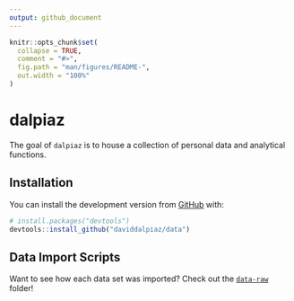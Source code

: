 ```yaml
---
output: github_document
---
```


<!-- README.md is generated from README.Rmd. Please edit that file -->

```r
knitr::opts_chunk$set(
  collapse = TRUE,
  comment = "#>",
  fig.path = "man/figures/README-",
  out.width = "100%"
)
```
# dalpiaz

<!-- badges: start -->
<!-- badges: end -->

The goal of `dalpiaz` is to house a collection of personal data and analytical functions.

## Installation

You can install the development version from
[GitHub](https://github.com/) with:

``` r
# install.packages("devtools")
devtools::install_github("daviddalpiaz/data")
```

## Data Import Scripts

Want to see how each data set was imported? Check out the
[`data-raw`](https://github.com/daviddalpiaz/data/tree/master/data-raw) 
folder!
